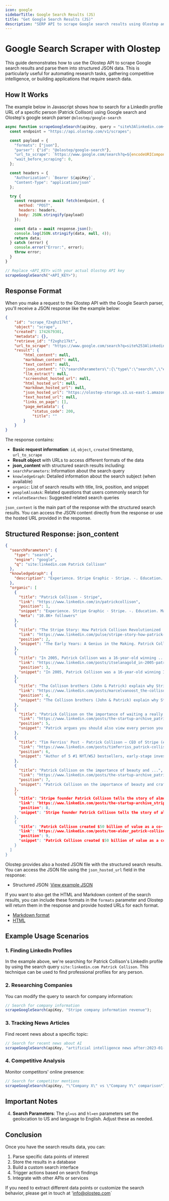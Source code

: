 ```yaml
---
icon: google
sidebarTitle: Google Search Results (JS)
title: "Get Google Search Results (JS)"
description: "SERP API to scrape Google search results using Olostep and a Javascript code snippet."
---
```


# Google Search Scraper with Olostep

This guide demonstrates how to use the Olostep API to scrape Google search results and parse them into structured JSON data. This is particularly useful for automating research tasks, gathering competitive intelligence, or building applications that require search data.

## How It Works

The example below in Javascript shows how to search for a LinkedIn profile URL of a specific person (Patrick Collison) using Google search and Olostep's google search parser `@olostep/google-search`

```javascript
async function scrapeGoogleSearch(apiKey, query = "site%3Alinkedin.com+Patrick+Collison") {
  const endpoint = "https://api.olostep.com/v1/scrapes";

  const payload = {
    "formats": ["json"],
    "parser": {"id": "@olostep/google-search"},
    "url_to_scrape": `https://www.google.com/search?q=${encodeURIComponent(query)}&gl=us&hl=en`,
    "wait_before_scraping": 0,
  };

  const headers = {
    "Authorization": `Bearer ${apiKey}`,
    "Content-Type": "application/json"
  };

  try {
    const response = await fetch(endpoint, {
      method: "POST",
      headers: headers,
      body: JSON.stringify(payload)
    });

    const data = await response.json();
    console.log(JSON.stringify(data, null, 4));
    return data;
  } catch (error) {
    console.error("Error:", error);
    throw error;
  }
}

// Replace <API_KEY> with your actual Olostep API key
scrapeGoogleSearch("<API_KEY>");
```

## Response Format

When you make a request to the Olostep API with the Google Search parser, you'll receive a JSON response like the example below:

```json
{
    "id": "scrape_f2xghz17kt",
    "object": "scrape",
    "created": 1742679301,
    "metadata": {},
    "retrieve_id": "f2xghz17kt",
    "url_to_scrape": "https://www.google.com/search?q=site%253Alinkedin.com%2BPatrick%2BCollison&gl=us&hl=en",
    "result": {
        "html_content": null,
        "markdown_content": null,
        "text_content": null,
        "json_content": "{\"searchParameters\":{\"type\":\"search\",\"engine\":\"google\",\"q\":\"site:linkedin.com Patrick Collison\"},\"knowledgeGraph\":{\"description\":\"Experience. Stripe Graphic · Stripe. -. Education. Massachusetts Institute of Technology Graphic · Massachusetts Institute of Technology. 2006 - 2010 ...\"},\"organic\":[{\"title\":\"Patrick Collison - Stripe\",\"link\":\"https://www.linkedin.com/in/patrickcollison\",\"position\":1,\"snippet\":\"Experience. Stripe Graphic · Stripe. -. Education. Massachusetts Institute of Technology Graphic · Massachusetts Institute of Technology. 2006 - 2010 ...\",\"meta\":\"10.8K+ followers\"},{\"title\":\"The Stripe Story: How Patrick Collison Revolutionized ...\",\"link\":\"https://www.linkedin.com/pulse/stripe-story-how-patrick-collison-revolutionized-online-anshuman-jha-jzzic\",\"position\":2,\"snippet\":\"The Early Years: A Genius in the Making. Patrick Collison wasn't just bright—he was a supernova. By age 10, he'd devoured university-level math ...\"},{\"title\":\"In 2005, Patrick Collison was a 16-year-old winning ...\",\"link\":\"https://www.linkedin.com/posts/itselanagold_in-2005-patrick-collison-was-a-16-year-old-activity-7308533537576497154-w5vC\",\"position\":3,\"snippet\":\"In 2005, Patrick Collison was a 16-year-old winning Ireland's Young Scientist of the Year competition. By 2008, he and his younger brother ...\"},{\"title\":\"Patrick Collison on the importance of waiting a really long ...\",\"link\":\"https://www.linkedin.com/posts/the-startup-archive_patrick-collison-on-the-importance-of-waiting-activity-7286001819145707520-1mdI\",\"position\":4,\"snippet\":\"Patrick argues you should also view every person you hire as bringing along another 50 people just like them if your company is successful.\"},{\"title\":\"Tim Ferriss' Post - Patrick Collison — CEO of Stripe (#353)\",\"link\":\"https://www.linkedin.com/posts/timferriss_patrick-collison-ceo-of-stripe-353-activity-7271892372358148096--dsK\",\"position\":5,\"snippet\":\"Author of 5 #1 NYT/WSJ bestsellers, early-stage investor, host of The Tim Ferriss Show podcast (1B+ downloads), and collector of the strange.\"},{\"title\":\"Patrick Collison wanted a guide to Stripe's culture that ...\",\"link\":\"https://www.linkedin.com/posts/first-round-capital_patrick-collison-wanted-a-guide-to-stripes-activity-7304833456948097024-Tt6h\",\"position\":6,\"snippet\":\"Patrick Collison wanted a guide to Stripe's culture that convinced 50% of candidates not to join. And Eeke de Milliano was tasked with ...\"},{\"title\":\"The Collison brothers (John & Patrick) explain why Stripe is ...\",\"link\":\"https://www.linkedin.com/posts/marcelvanoost_the-collison-brothers-john-patrick-explain-activity-7301586346349850624-L-4U\",\"position\":7,\"snippet\":\"The Collison brothers (John & Patrick) explain why Stripe is better off staying Private: \\\" This is our life's work. We're not going anywhere ...\"},{\"title\":\"Stripe CEO Patrick Collison on Crafting a Culture ...\",\"link\":\"https://www.linkedin.com/posts/jennifer-chatman-8086a918_stripe-ceo-patrick-collison-on-crafting-a-activity-7231753022849085440-0RE5\",\"position\":8,\"snippet\":\"When Patrick Collison and his brother John Collison founded digital payment company Stripe in 2010, he didn't come in with “any kind of ...\"},{\"title\":\"Patrick Collison on the importance of beauty and ...\",\"link\":\"https://www.linkedin.com/posts/the-startup-archive_patrick-collison-on-the-importance-of-beauty-activity-7247935993817751552-Qt6h\",\"position\":9,\"snippet\":\"Patrick Collison on the importance of beauty and craftsmanship when building products “If Stripe is a monstrously successful business, ...\"}]}",
        "llm_extract": null,
        "screenshot_hosted_url": null,
        "html_hosted_url": null,
        "markdown_hosted_url": null,
        "json_hosted_url": "https://olostep-storage.s3.us-east-1.amazonaws.com/json_f2xghz17kt.json",
        "text_hosted_url": null,
        "links_on_page": [],
        "page_metadata": {
            "status_code": 200,
            "title": ""
        }
    }
}
```

The response contains:

- **Basic request information**: `id`, `object`, `created` timestamp, `url_to_scrape`
- **Result object** with URLs to access different formats of the data
- **json_content** with structured search results including:
- `searchParameters`: Information about the search query
- `knowledgeGraph`: Detailed information about the search subject (when available)
- `organic`: List of search results with title, link, position, and snippet
- `peopleAlsoAsk`: Related questions that users commonly search for
- `relatedSearches`: Suggested related search queries

`json_content` is the main part of the response with the structured search results. You can access the JSON content directly from the response or use the hosted URL provided in the response.

## Structured Response: json_content

```json
{
  "searchParameters": {
    "type": "search",
    "engine": "google",
    "q": "site:linkedin.com Patrick Collison"
  },
  "knowledgeGraph": {
    "description": "Experience. Stripe Graphic · Stripe. -. Education. Massachusetts Institute of Technology Graphic · Massachusetts Institute of Technology. 2006 - 2010 ..."
  },
  "organic": [
    {
      "title": "Patrick Collison - Stripe",
      "link": "https://www.linkedin.com/in/patrickcollison",
      "position": 1,
      "snippet": "Experience. Stripe Graphic · Stripe. -. Education. Massachusetts Institute of Technology Graphic · Massachusetts Institute of Technology. 2006 - 2010 ...",
      "meta": "10.8K+ followers"
    },
    {
      "title": "The Stripe Story: How Patrick Collison Revolutionized ...",
      "link": "https://www.linkedin.com/pulse/stripe-story-how-patrick-collison-revolutionized-online-anshuman-jha-jzzic",
      "position": 2,
      "snippet": "The Early Years: A Genius in the Making. Patrick Collison wasn't just bright—he was a supernova. By age 10, he'd devoured university-level math ..."
    },
    {
      "title": "In 2005, Patrick Collison was a 16-year-old winning ...",
      "link": "https://www.linkedin.com/posts/itselanagold_in-2005-patrick-collison-was-a-16-year-old-activity-7308533537576497154-w5vC",
      "position": 3,
      "snippet": "In 2005, Patrick Collison was a 16-year-old winning Ireland's Young Scientist of the Year competition. By 2008, he and his younger brother ..."
    },
    {
      "title": "The Collison brothers (John & Patrick) explain why Stripe is ...",
      "link": "https://www.linkedin.com/posts/marcelvanoost_the-collison-brothers-john-patrick-explain-activity-7301586346349850624-L-4U",
      "position": 4,
      "snippet": "The Collison brothers (John & Patrick) explain why Stripe is better off staying Private: \" This is our life's work. We're not going anywhere ..."
    },
    {
      "title": "Patrick Collison on the importance of waiting a really long ...",
      "link": "https://www.linkedin.com/posts/the-startup-archive_patrick-collison-on-the-importance-of-waiting-activity-7286001819145707520-1mdI",
      "position": 5,
      "snippet": "Patrick argues you should also view every person you hire as bringing along another 50 people just like them if your company is successful."
    },
    {
      "title": "Tim Ferriss' Post - Patrick Collison — CEO of Stripe (#353)",
      "link": "https://www.linkedin.com/posts/timferriss_patrick-collison-ceo-of-stripe-353-activity-7271892372358148096--dsK",
      "position": 6,
      "snippet": "Author of 5 #1 NYT/WSJ bestsellers, early-stage investor, host of The Tim Ferriss Show podcast (1B+ downloads), and collector of the strange."
    },
    {
      "title": "Patrick Collison on the importance of beauty and ...",
      "link": "https://www.linkedin.com/posts/the-startup-archive_patrick-collison-on-the-importance-of-beauty-activity-7247935993817751552-Qt6h",
      "position": 7,
      "snippet": "Patrick Collison on the importance of beauty and craftsmanship when building products "If Stripe is a monstrously successful business, ..."
    },
    {
      "title": "Stripe founder Patrick Collison tells the story of almost ...",
      "link": "https://www.linkedin.com/posts/the-startup-archive_stripe-founder-patrick-collison-tells-the-activity-7235977194211000321-V-Cd",
      "position": 8,
      "snippet": "Stripe founder Patrick Collison tells the story of almost naming the company PayDemon Patrick and John Collison founded Stripe in 2010 when ..."
    },
    {
      "title": "Patrick Collison created $50 billion of value as a co- ...",
      "link": "https://www.linkedin.com/posts/tom-alder_patrick-collison-created-50-billion-of-value-activity-7239241304780513281-isxK",
      "position": 9,
      "snippet": "Patrick Collison created $50 billion of value as a co-founder of Stripe. He has also built the largest carbon removal program in the world."
    }
  ]
}
```
Olostep provides also a hosted JSON file with the structured search results. You can access the JSON file using the `json_hosted_url` field in the response:

- Structured JSON: [View example JSON](https://olostep-storage.s3.us-east-1.amazonaws.com/json_f2xghz17kt.json)

If you want to also get the HTML and Markdown content of the search results, you can include these formats in the `formats` parameter and Olostep will return them in the response and provide hosted URLs for each format.
- [Markdown format](https://olostep-storage.s3.us-east-1.amazonaws.com/markDown_f2xghz17kt.txt)
- [HTML](https://olostep-storage.s3.us-east-1.amazonaws.com/text_f2xghz17kt.txt)

## Example Usage Scenarios

### 1. Finding LinkedIn Profiles

In the example above, we're searching for Patrick Collison's LinkedIn profile by using the search query `site:linkedin.com Patrick Collison`. This technique can be used to find professional profiles for any person.

### 2. Researching Companies

You can modify the query to search for company information:

```javascript
// Search for company information
scrapeGoogleSearch(apiKey, "Stripe company information revenue");
```

### 3. Tracking News Articles

Find recent news about a specific topic:

```javascript
// Search for recent news about AI
scrapeGoogleSearch(apiKey, "artificial intelligence news after:2023-01-01");
```

### 4. Competitive Analysis

Monitor competitors' online presence:

```javascript
// Search for competitor mentions
scrapeGoogleSearch(apiKey, "\"Company X\" vs \"Company Y\" comparison");
```


## Important Notes

4. **Search Parameters**: The `gl=us` and `hl=en` parameters set the geolocation to US and language to English. Adjust these as needed.


## Conclusion

Once you have the search results data, you can:

1. Parse specific data points of interest
2. Store the results in a database
3. Build a custom search interface
4. Trigger actions based on search findings
5. Integrate with other APIs or services

If you need to extract different data points or customize the search behavior, please get in touch at 'info@olostep.com`